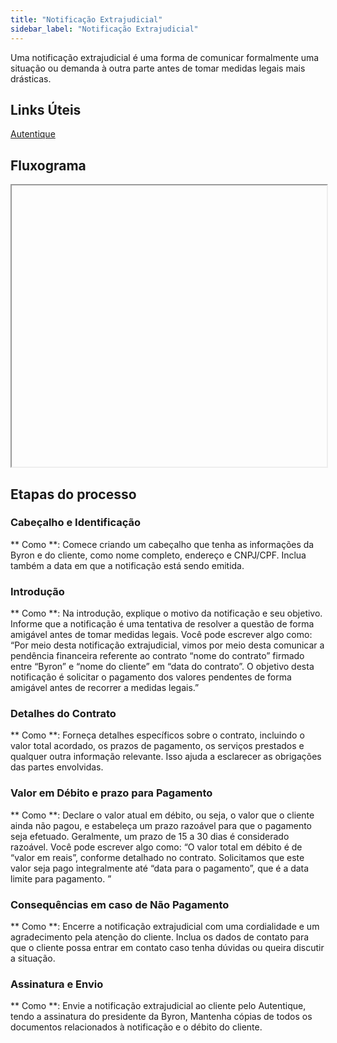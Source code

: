 ```yaml
---
title: "Notificação Extrajudicial"
sidebar_label: "Notificação Extrajudicial"
---
```


Uma notificação extrajudicial é uma forma de comunicar formalmente uma situação ou demanda à outra parte antes de tomar medidas legais mais drásticas.

## Links Úteis

[Autentique](https://www.autentique.com.br/)

## Fluxograma

<iframe width="100%" height="450" src=""></iframe>

## Etapas do processo

### Cabeçalho e Identificação

** Como **: Comece criando um cabeçalho que tenha as informações da Byron e do cliente, como nome completo, endereço e CNPJ/CPF. Inclua também a data em que a notificação está sendo emitida.

### Introdução

** Como **: Na introdução, explique o motivo da notificação e seu objetivo. Informe que a notificação é uma tentativa de resolver a questão de forma amigável antes de tomar medidas legais. Você pode escrever algo como:
“Por meio desta notificação extrajudicial, vimos por meio desta comunicar a pendência financeira referente ao contrato “nome do contrato” firmado entre “Byron” e “nome do cliente” em “data do contrato”. O objetivo desta notificação é solicitar o pagamento dos valores pendentes de forma amigável antes de recorrer a medidas legais.”

### Detalhes do Contrato

** Como **: Forneça detalhes específicos sobre o contrato, incluindo o valor total acordado, os prazos de pagamento, os serviços prestados e qualquer outra informação relevante. Isso ajuda a esclarecer as obrigações das partes envolvidas.

### Valor em Débito e prazo para Pagamento

** Como **: Declare o valor atual em débito, ou seja, o valor que o cliente ainda não pagou, e estabeleça um prazo razoável para que o pagamento seja efetuado. Geralmente, um prazo de 15 a 30 dias é considerado razoável. Você pode escrever algo como:
“O valor total em débito é de “valor em reais”, conforme detalhado no contrato. Solicitamos que este valor seja pago integralmente até “data para o pagamento”, que é a data limite para pagamento. ”

### Consequências em caso de Não Pagamento

** Como **: Encerre a notificação extrajudicial com uma cordialidade e um agradecimento pela atenção do cliente. Inclua os dados de contato para que o cliente possa entrar em contato caso tenha dúvidas ou queira discutir a situação.

### Assinatura e Envio

** Como **: Envie a notificação extrajudicial ao cliente pelo Autentique, tendo a assinatura do presidente da Byron, Mantenha cópias de todos os documentos relacionados à notificação e o débito do cliente.
